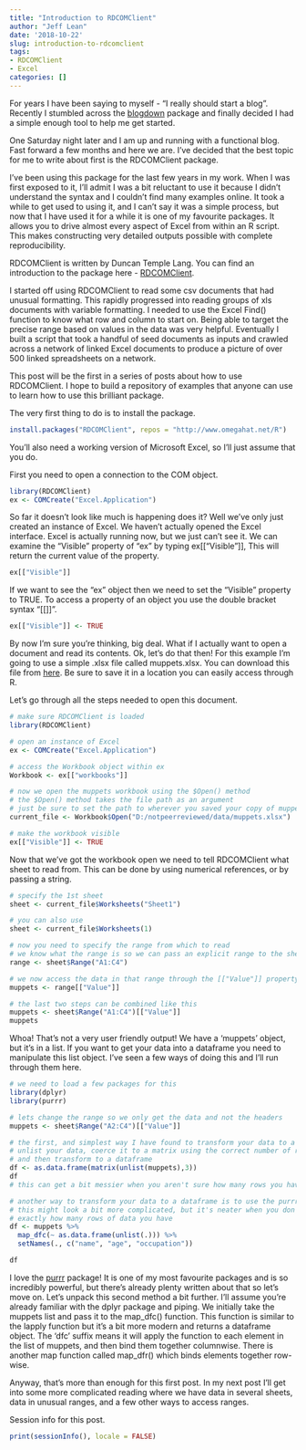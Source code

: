 ```yaml
---
title: "Introduction to RDCOMClient"
author: "Jeff Lean"
date: '2018-10-22'
slug: introduction-to-rdcomclient
tags:
- RDCOMClient
- Excel
categories: []
---
```


For years I have been saying to myself - "I really should start a blog". Recently I stumbled across the [blogdown](https://bookdown.org/yihui/blogdown/) package and finally decided I had a simple enough tool to help me get started.

One Saturday night later and I am up and running with a functional blog. Fast forward a few months and here we are. I've decided that the best topic for me to write about first is the RDCOMClient package.

I've been using this package for the last few years in my work. When I was first exposed to it, I'll admit I was a bit reluctant to use it because I didn't understand the syntax and I couldn't find many examples online. It took a while to get used to using it, and I can't say it was a simple process, but now that I have used it for a while it is one of my favourite packages. It allows you to drive almost every aspect of Excel from within an R script. This makes constructing very detailed outputs possible with complete reproducibility.

RDCOMClient is written by Duncan Temple Lang. You can find an introduction to the package here - [RDCOMClient](http://www.omegahat.net/RDCOMClient/Docs/introduction.html). 

I started off using RDCOMClient to read some csv documents that had unusual formatting. This rapidly progressed into reading groups of xls documents with variable formatting. I needed to use the Excel Find() function to know what row and column to start on. Being able to target the precise range based on values in the data was very helpful. Eventually I built a script that took a handful of seed documents as inputs and crawled across a network of linked Excel documents to produce a picture of over 500 linked spreadsheets on a network.

This post will be the first in a series of posts about how to use RDCOMClient. I hope to build a repository of examples that anyone can use to learn how to use this brilliant package.

The very first thing to do is to install the package.

```r
install.packages("RDCOMClient", repos = "http://www.omegahat.net/R")
```

You'll also need a working version of Microsoft Excel, so I'll just assume that you do. 

First you need to open a connection to the COM object.

```r
library(RDCOMClient)
ex <- COMCreate("Excel.Application")
```

So far it doesn't look like much is happening does it? Well we've only just created an instance of Excel. We haven't actually opened the Excel interface. Excel is actually running now, but we just can't see it. We can examine the "Visible" property of "ex" by typing 
ex[["Visible"]], This will return the current value of the property.

```r
ex[["Visible"]]
```


If we want to see the "ex" object then we need to set the "Visible" property to TRUE. To access a property of an object you use the double bracket syntax "[[]]". 


```r
ex[["Visible"]] <- TRUE
```



By now I'm sure you're thinking, big deal. What if I actually want to open a document and read its contents. Ok, let's do that then! For this example I'm going to use a simple .xlsx file called muppets.xlsx. You can download this file from [here](https://github.com/notpeerreviewed/notpeerreviewed/tree/master/data). Be sure to save it in a location you can easily access through R. 

Let's go through all the steps needed to open this document.


```r
# make sure RDCOMClient is loaded
library(RDCOMClient)

# open an instance of Excel
ex <- COMCreate("Excel.Application")

# access the Workbook object within ex
Workbook <- ex[["workbooks"]]

# now we open the muppets workbook using the $Open() method
# the $Open() method takes the file path as an argument
# just be sure to set the path to wherever you saved your copy of muppets.xlsx
current_file <- Workbook$Open("D:/notpeerreviewed/data/muppets.xlsx")

# make the workbook visible
ex[["Visible"]] <- TRUE
```

Now that we've got the workbook open we need to tell RDCOMClient what sheet to read from. This can be done by using numerical references, or by passing a string.


```r
# specify the 1st sheet
sheet <- current_file$Worksheets("Sheet1")

# you can also use
sheet <- current_file$Worksheets(1)

# now you need to specify the range from which to read
# we know what the range is so we can pass an explicit range to the sheet object
range <- sheet$Range("A1:C4")

# we now access the data in that range through the [["Value"]] property
muppets <- range[["Value"]]

# the last two steps can be combined like this
muppets <- sheet$Range("A1:C4")[["Value"]]
muppets

```

Whoa! That's not a very user friendly output! We have a 'muppets' object, but it's in a list. If you want to get your data into a dataframe you need to manipulate this list object. I've seen a few ways of doing this and I'll run through them here.

```r
# we need to load a few packages for this
library(dplyr)
library(purrr)

# lets change the range so we only get the data and not the headers
muppets <- sheet$Range("A2:C4")[["Value"]]

# the first, and simplest way I have found to transform your data to a dataframe is to
# unlist your data, coerce it to a matrix using the correct number of rows and columns
# and then transform to a dataframe
df <- as.data.frame(matrix(unlist(muppets),3))
df
# this can get a bit messier when you aren't sure how many rows you have

# another way to transform your data to a dataframe is to use the purrr package
# this might look a bit more complicated, but it's neater when you don't know 
# exactly how many rows of data you have
df <- muppets %>%
  map_dfc(~ as.data.frame(unlist(.))) %>%
  setNames(., c("name", "age", "occupation"))

df

```

I love the [purrr](https://purrr.tidyverse.org/) package! It is one of my most favourite packages and is so incredibly powerful, but there's already plenty written about that so let's move on. Let's unpack this second method a bit further. I'll assume you're already familiar with the dplyr package and piping. We initially take the muppets list and pass it to the map_dfc() function. This function is similar to the lapply function but it's a bit more modern and returns a dataframe object. The 'dfc' suffix means it will apply the function to each element in the list of muppets, and then bind them together columnwise. There is another map function called map_dfr() which binds elements together row-wise.

Anyway, that's more than enough for this first post. In my next post I'll get into some more complicated reading where we have data in several sheets, data in unusual ranges, and a few other ways to access ranges.


Session info for this post.
```r
print(sessionInfo(), locale = FALSE)

```




